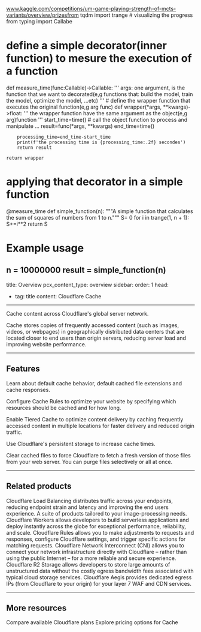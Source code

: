 www.kaggle.com/competitions/um-game-playing-strength-of-mcts-variants/overview/prizesfrom tqdm import trange      # visualizing the progress
from typing import Callabe

# define a simple decorator(inner function) to mesure the execution of a function
def measure_time(func:Callable)->Callable:
    '''
    args: one argument, is the function that we want to decorated(e,g functions that:
    build the model, train the model, optimize the model, ...etc)
    '''
    # define the wrapper function that executes the original function(e,g arg func)
    def wrapper(*args, **kwargs)->float:
        '''
        the wrapper function have the same argument as the object(e,g arg)function
        '''
        start_time=time()
        # call the object function to process and manipulate ...
        result=func(*args, **kwargs)
        end_time=time()

        processing_time=end_time-start_time
        print(f'the processing time is {processing_time:.2f} secondes')
        return result

    return wrapper

# applying that decorator in a simple function
@measure_time
def simple_function(n):
  """A simple function that calculates the sum of squares of numbers from 1 to n."""
  S= 0
  for i in trange(1, n + 1):
    S+=i**2
  return S

# Example usage
n = 10000000
result = simple_function(n)
---
title: Overview
pcx_content_type: overview
sidebar:
  order: 1
head:
  - tag: title
    content: Cloudflare Cache

---


<Description>

Cache content across Cloudflare's global server network. 
</Description>

<Plan type="all" />

Cache stores copies of frequently accessed content (such as images, videos, or webpages) in geographically distributed data centers that are located closer to end users than origin servers, reducing server load and improving website performance.

***

## Features

<Feature header="Default cache behavior" href="/cache/concepts/default-cache-behavior/">

Learn about default cache behavior, default cached file extensions and cache responses.


</Feature>

<Feature header="Cache Rules" href="/cache/how-to/cache-rules/">

Configure Cache Rules to optimize your website by specifying which resources should be cached and for how long.


</Feature>

<Feature header="Tiered Cache" href="/cache/how-to/tiered-cache/">

Enable Tiered Cache to optimize content delivery by caching frequently accessed content in multiple locations for faster delivery and reduced origin traffic.


</Feature>

<Feature header="Cache Reserve" href="/cache/advanced-configuration/cache-reserve/">

Use Cloudflare's persistent storage to increase cache times.


</Feature>

<Feature header="Purge" href="/cache/how-to/purge-cache/">

Clear cached files to force Cloudflare to fetch a fresh version of those files from your web server. You can purge files selectively or all at once.


</Feature>

***

## Related products

<RelatedProduct header="Load Balancing" href="/load-balancing/" product="load-balancing">
Cloudflare Load Balancing distributes traffic across your <GlossaryTooltip term="endpoint">endpoints</GlossaryTooltip>, reducing endpoint strain and latency and improving the end users experience. 
</RelatedProduct>

<RelatedProduct header="Images" href="/images/" product="images">
A suite of products tailored to your image-processing needs. 
</RelatedProduct>

<RelatedProduct header="Workers" href="/workers/" product="workers">
Cloudflare Workers allows developers to build serverless applications and deploy instantly across the globe for exceptional performance, reliability, and scale. 
</RelatedProduct>

<RelatedProduct header="Rules" href="/rules/" product="rules">
Cloudflare Rules allows you to make adjustments to requests and responses, configure Cloudflare settings, and trigger specific actions for matching requests. 
</RelatedProduct>

<RelatedProduct header="Cloudflare Network Interconnect" href="/network-interconnect/" product="network-interconnect">
Cloudflare Network Interconnect (CNI) allows you to connect your network infrastructure directly with Cloudflare – rather than using the public Internet – for a more reliable and secure experience. 
</RelatedProduct>

<RelatedProduct header="R2" href="/r2/" product="r2">
Cloudflare R2 Storage allows developers to store large amounts of unstructured data without the costly egress bandwidth fees associated with typical cloud storage services. 
</RelatedProduct>

<RelatedProduct header="Aegis" href="/aegis/" product="aegis">
Cloudflare Aegis provides dedicated egress IPs (from Cloudflare to your origin) for your layer 7 WAF and CDN services. 
</RelatedProduct>

***

## More resources

<CardGrid>

<LinkTitleCard title="Plans" href="https://www.cloudflare.com/cdn/" icon="document">
Compare available Cloudflare plans
</LinkTitleCard>

<LinkTitleCard title="Pricing" href="https://www.cloudflare.com/plans/#overview" icon="seti:shell">
Explore pricing options for Cache
</LinkTitleCard>

</CardGrid>

